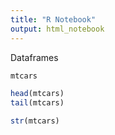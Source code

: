 ```yaml
---
title: "R Notebook"
output: html_notebook
---
```


Dataframes
```r
mtcars

head(mtcars)
tail(mtcars)

str(mtcars)
```